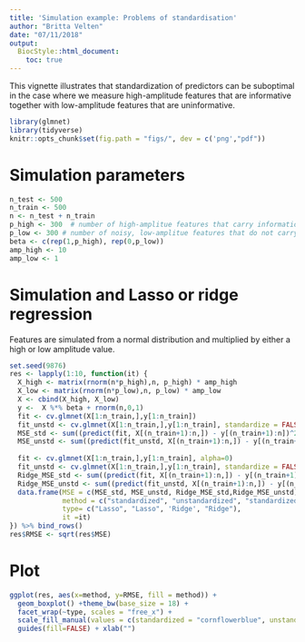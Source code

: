 ```yaml
---
title: 'Simulation example: Problems of standardisation'
author: "Britta Velten"
date: "07/11/2018"
output:
  BiocStyle::html_document:
    toc: true
---
```


This vignette illustrates that standardization of predictors can be suboptimal in the case where we measure high-amplitude features that are informative together with low-amplitude features that are uninformative.

```r
library(glmnet)
library(tidyverse)
knitr::opts_chunk$set(fig.path = "figs/", dev = c('png',"pdf"))
```

# Simulation parameters
```r
n_test <- 500
n_train <- 500
n <- n_test + n_train
p_high <- 300  # number of high-amplitue features that carry information on y
p_low <- 300 # number of noisy, low-amplitue features that do not carry information on y
beta <- c(rep(1,p_high), rep(0,p_low))
amp_high <- 10
amp_low <- 1
```

# Simulation and Lasso or ridge regression
Features are simulated from a normal distribution and multiplied by either a high or low amplitude value.
```r
set.seed(9876)
res <- lapply(1:10, function(it) {
  X_high <- matrix(rnorm(n*p_high),n, p_high) * amp_high
  X_low <- matrix(rnorm(n*p_low),n, p_low) * amp_low
  X <- cbind(X_high, X_low)
  y <-  X %*% beta + rnorm(n,0,1)
  fit <- cv.glmnet(X[1:n_train,],y[1:n_train])
  fit_unstd <- cv.glmnet(X[1:n_train,],y[1:n_train], standardize = FALSE)
  MSE_std <- sum((predict(fit, X[(n_train+1):n,]) - y[(n_train+1):n])^2)/length(n_test)
  MSE_unstd <- sum((predict(fit_unstd, X[(n_train+1):n,]) - y[(n_train+1):n])^2)/length(n_test)
  
  fit <- cv.glmnet(X[1:n_train,],y[1:n_train], alpha=0)
  fit_unstd <- cv.glmnet(X[1:n_train,],y[1:n_train], standardize = FALSE, alpha=0)
  Ridge_MSE_std <- sum((predict(fit, X[(n_train+1):n,]) - y[(n_train+1):n])^2)/length(n_test)
  Ridge_MSE_unstd <- sum((predict(fit_unstd, X[(n_train+1):n,]) - y[(n_train+1):n])^2)/length(n_test)
  data.frame(MSE = c(MSE_std, MSE_unstd, Ridge_MSE_std,Ridge_MSE_unstd),
             method = c("standardized", "unstandardized", "standardized", "unstandardized"),
             type= c("Lasso", "Lasso", 'Ridge', "Ridge"),
             it =it)
}) %>% bind_rows()
res$RMSE <- sqrt(res$MSE)
```


# Plot
```r
ggplot(res, aes(x=method, y=RMSE, fill = method)) +
  geom_boxplot() +theme_bw(base_size = 18) +
  facet_wrap(~type, scales = "free_x") +
  scale_fill_manual(values = c(standardized = "cornflowerblue", unstandardized = "forestgreen")) + 
  guides(fill=FALSE) + xlab("")
```

